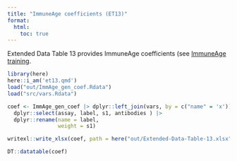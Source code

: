```yaml
---
title: "ImmuneAge coefficients (ET13)"
format:
  html:
    toc: true
---
```


Extended Data Table 13 provides ImmuneAge coefficients (see [ImmuneAge training](ImmuneAge_all.qmd).

```r
library(here)
here::i_am('et13.qmd')
load("out/ImmAge_gen_coef.Rdata")
load("src/vars.Rdata")

coef <- ImmAge_gen_coef |> dplyr::left_join(vars, by = c("name" = 'x')) |> 
  dplyr::select(assay, label, s1, antibodies ) |> 
  dplyr::rename(name = label,
                weight = s1)

writexl::write_xlsx(coef, path = here("out/Extended-Data-Table-13.xlsx"))
```

```r
DT::datatable(coef)

```